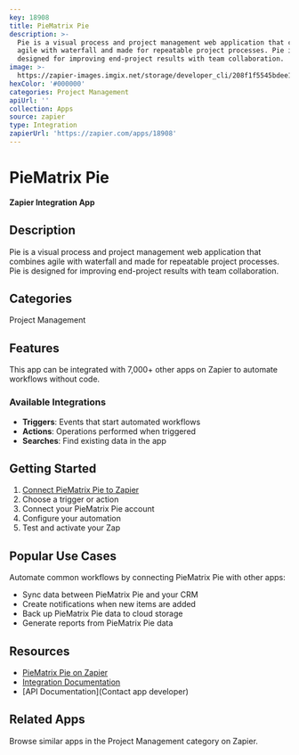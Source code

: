 ```yaml
---
key: 18908
title: PieMatrix Pie
description: >-
  Pie is a visual process and project management web application that combines
  agile with waterfall and made for repeatable project processes. Pie is
  designed for improving end-project results with team collaboration.
image: >-
  https://zapier-images.imgix.net/storage/developer_cli/208f1f5545bdee13c2929cf5a78af449.png?auto=format%2Ccompress&ixlib=python-3.0.0&q=50
hexColor: '#000000'
categories: Project Management
apiUrl: ''
collection: Apps
source: zapier
type: Integration
zapierUrl: 'https://zapier.com/apps/18908'
---
```

# PieMatrix Pie

**Zapier Integration App**

## Description

Pie is a visual process and project management web application that combines agile with waterfall and made for repeatable project processes. Pie is designed for improving end-project results with team collaboration.

## Categories

Project Management

## Features

This app can be integrated with 7,000+ other apps on Zapier to automate workflows without code.

### Available Integrations

- **Triggers**: Events that start automated workflows
- **Actions**: Operations performed when triggered
- **Searches**: Find existing data in the app

## Getting Started

1. [Connect PieMatrix Pie to Zapier](https://zapier.com/apps/18908)
2. Choose a trigger or action
3. Connect your PieMatrix Pie account
4. Configure your automation
5. Test and activate your Zap

## Popular Use Cases

Automate common workflows by connecting PieMatrix Pie with other apps:

- Sync data between PieMatrix Pie and your CRM
- Create notifications when new items are added
- Back up PieMatrix Pie data to cloud storage
- Generate reports from PieMatrix Pie data

## Resources

- [PieMatrix Pie on Zapier](https://zapier.com/apps/18908)
- [Integration Documentation](https://zapier.com/apps/18908/integrations)
- [API Documentation](Contact app developer)

## Related Apps

Browse similar apps in the Project Management category on Zapier.
